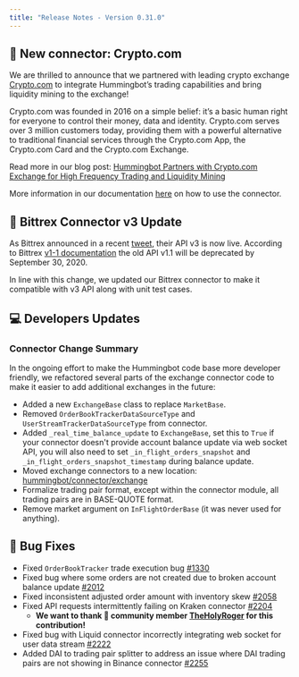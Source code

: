 ```yaml
---
title: "Release Notes - Version 0.31.0"
---
```


## 🔗 New connector: Crypto.com

We are thrilled to announce that we partnered with leading crypto exchange [Crypto.com](https://crypto.com/exchange) to integrate Hummingbot’s trading capabilities and bring liquidity mining to the exchange!

Crypto.com was founded in 2016 on a simple belief: it’s a basic human right for everyone to control their money, data and identity. Crypto.com serves over 3 million customers today, providing them with a powerful alternative to traditional financial services through the Crypto.com App, the Crypto.com Card and the Crypto.com Exchange.

Read more in our blog post: [Hummingbot Partners with Crypto.com Exchange for High Frequency Trading and Liquidity Mining](https://hummingbot.io/blog/2020-09-hummingbot-partners-with-crypto-com/)

More information in our documentation [here](/connectors/crypto-com) on how to use the connector.

## 🔗 Bittrex Connector v3 Update

As Bittrex announced in a recent [tweet](https://twitter.com/BittrexExchange/status/1273408336214491136), their API v3 is now live. According to Bittrex [v1-1 documentation](https://bittrex.github.io/api/v1-1) the old API v1.1 will be deprecated by September 30, 2020.

In line with this change, we updated our Bittrex connector to make it compatible with v3 API along with unit test cases.

## 💻 Developers Updates

### Connector Change Summary

In the ongoing effort to make the Hummingbot code base more developer friendly, we refactored several parts of the exchange connector code to make it easier to add additional exchanges in the future:

- Added a new `ExchangeBase` class to replace `MarketBase`.
- Removed `OrderBookTrackerDataSourceType` and `UserStreamTrackerDataSourceType` from connector.
- Added `_real_time_balance_update` to `ExchangeBase`, set this to `True` if your connector doesn't provide account balance
  update via web socket API, you will also need to set `_in_flight_orders_snapshot` and `_in_flight_orders_snapshot_timestamp`
  during balance update.
- Moved exchange connectors to a new location: [hummingbot/connector/exchange](https://github.com/CoinAlpha/hummingbot/tree/development/hummingbot/connector/exchange)
- Formalize trading pair format, except within the connector module, all trading pairs are in BASE-QUOTE format.
- Remove market argument on `InFlightOrderBase` (it was never used for anything).

## 🐞 Bug Fixes

- Fixed `OrderBookTracker` trade execution bug [#1330](https://github.com/CoinAlpha/hummingbot/issues/1330)
- Fixed bug where some orders are not created due to broken account balance update [#2012](https://github.com/CoinAlpha/hummingbot/issues/2012)
- Fixed inconsistent adjusted order amount with inventory skew [#2058](https://github.com/CoinAlpha/hummingbot/issues/2058)
- Fixed API requests intermittently failing on Kraken connector [#2204](https://github.com/CoinAlpha/hummingbot/issues/2204)
  - **We want to thank 🙏 community member [TheHolyRoger](https://github.com/TheHolyRoger) for this contribution!**
- Fixed bug with Liquid connector incorrectly integrating web socket for user data stream [#2222](https://github.com/CoinAlpha/hummingbot/issues/2222)
- Added DAI to trading pair splitter to address an issue where DAI trading pairs are not showing in Binance connector [#2255](https://github.com/CoinAlpha/hummingbot/issues/2255)
